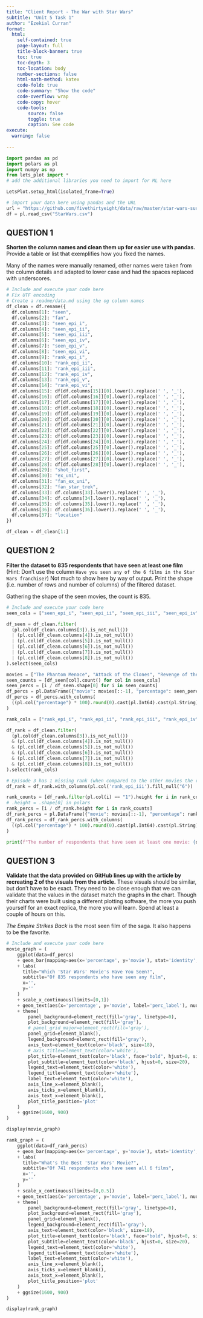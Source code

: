 ```yaml
---
title: "Client Report - The War with Star Wars"
subtitle: "Unit 5 Task 1"
author: "Ezekial Curran"
format:
  html:
    self-contained: true
    page-layout: full
    title-block-banner: true
    toc: true
    toc-depth: 3
    toc-location: body
    number-sections: false
    html-math-method: katex
    code-fold: true
    code-summary: "Show the code"
    code-overflow: wrap
    code-copy: hover
    code-tools:
        source: false
        toggle: true
        caption: See code
execute: 
  warning: false
    
---
```


```python
import pandas as pd
import polars as pl
import numpy as np
from lets_plot import *
# add the additional libraries you need to import for ML here

LetsPlot.setup_html(isolated_frame=True)
```


```python
# import your data here using pandas and the URL
url = "https://github.com/fivethirtyeight/data/raw/master/star-wars-survey/StarWars.csv"
df = pl.read_csv("StarWars.csv")
```

## QUESTION 1

__Shorten the column names and clean them up for easier use with pandas.__ Provide a table or list that exemplifies how you fixed the names.  

Many of the names were manually renamed, other names were taken from the column details and adapted to lower case and had the spaces replaced with underscores.

```python
# Include and execute your code here
# Fix UTF encoding
# Create a readme/data.md using the og column names
df_clean = df.rename({
  df.columns[1]: "seen",
  df.columns[2]: "fan",
  df.columns[3]: "seen_epi_i",
  df.columns[4]: "seen_epi_ii",
  df.columns[5]: "seen_epi_iii",
  df.columns[6]: "seen_epi_iv",
  df.columns[7]: "seen_epi_v",
  df.columns[8]: "seen_epi_vi",
  df.columns[9]: "rank_epi_i",
  df.columns[10]: "rank_epi_ii",
  df.columns[11]: "rank_epi_iii",
  df.columns[12]: "rank_epi_iv",
  df.columns[13]: "rank_epi_v",
  df.columns[14]: "rank_epi_vi",
  df.columns[15]: df[df.columns[15]][0].lower().replace(' ', '_'),
  df.columns[16]: df[df.columns[16]][0].lower().replace(' ', '_'),
  df.columns[17]: df[df.columns[17]][0].lower().replace(' ', '_'),
  df.columns[18]: df[df.columns[18]][0].lower().replace(' ', '_'),
  df.columns[19]: df[df.columns[19]][0].lower().replace(' ', '_'),
  df.columns[20]: df[df.columns[20]][0].lower().replace(' ', '_'),
  df.columns[21]: df[df.columns[21]][0].lower().replace(' ', '_'),
  df.columns[22]: df[df.columns[22]][0].lower().replace(' ', '_'),
  df.columns[23]: df[df.columns[23]][0].lower().replace(' ', '_'),
  df.columns[24]: df[df.columns[24]][0].lower().replace(' ', '_'),
  df.columns[25]: df[df.columns[25]][0].lower().replace(' ', '_'),
  df.columns[26]: df[df.columns[26]][0].lower().replace(' ', '_'),
  df.columns[27]: df[df.columns[27]][0].lower().replace(' ', '_'),
  df.columns[28]: df[df.columns[28]][0].lower().replace(' ', '_'),
  df.columns[29]: "shot_first",
  df.columns[30]: "ex_uni",
  df.columns[31]: "fan_ex_uni",
  df.columns[32]: "fan_star_trek",
  df.columns[33]: df.columns[33].lower().replace(' ', '_'),
  df.columns[34]: df.columns[34].lower().replace(' ', '_'),
  df.columns[35]: df.columns[35].lower().replace(' ', '_'),
  df.columns[36]: df.columns[36].lower().replace(' ', '_'),
  df.columns[37]: "location"
})

df_clean = df_clean[1:]
```


## QUESTION 2

__Filter the dataset to 835 respondents that have seen at least one film__ (Hint: Don't use the column `Have you seen any of the 6 films in the Star Wars franchise?`) Not much to show here by way of output. Print the shape (i.e. number of rows and number of columns) of the filtered dataset.

Gathering the shape of the seen movies, the count is 835.

```python
# Include and execute your code here
seen_cols = ["seen_epi_i", "seen_epi_ii", "seen_epi_iii", "seen_epi_iv", "seen_epi_v", "seen_epi_vi",]

df_seen = df_clean.filter(
  (pl.col(df_clean.columns[3]).is_not_null())
  | (pl.col(df_clean.columns[4]).is_not_null())
  | (pl.col(df_clean.columns[5]).is_not_null())
  | (pl.col(df_clean.columns[6]).is_not_null())
  | (pl.col(df_clean.columns[7]).is_not_null())
  | (pl.col(df_clean.columns[8]).is_not_null())
).select(seen_cols)

movies = ["The Phantom Menace", "Attack of the Clones", "Revenge of the Sith", "A New Hope", "The Empire Strikes Back", "Return of the Jedi"]
seen_counts = [df_seen[col].count() for col in seen_cols]
seen_percs = [i / df_seen.shape[0] for i in seen_counts]
df_percs = pl.DataFrame({"movie": movies[::-1], "percentage": seen_percs[::-1]})
df_percs = df_percs.with_columns(
  ((pl.col("percentage") * 100).round(0).cast(pl.Int64).cast(pl.String) + '%').alias('perc_label')
)

rank_cols = ["rank_epi_i", "rank_epi_ii", "rank_epi_iii", "rank_epi_iv", "rank_epi_v", "rank_epi_vi",]

df_rank = df_clean.filter(
  (pl.col(df_clean.columns[3]).is_not_null())
  & (pl.col(df_clean.columns[4]).is_not_null())
  & (pl.col(df_clean.columns[5]).is_not_null())
  & (pl.col(df_clean.columns[6]).is_not_null())
  & (pl.col(df_clean.columns[7]).is_not_null())
  & (pl.col(df_clean.columns[8]).is_not_null())
).select(rank_cols)

# Episode 3 has 1 missing rank (when compared to the other movies the rank option left is 6)
df_rank = df_rank.with_columns(pl.col('rank_epi_iii').fill_null("6"))

rank_counts = [df_rank.filter(pl.col(i) == "1").height for i in rank_cols]
# .height = .shape[0] in polars
rank_percs = [i / df_rank.height for i in rank_counts]
df_rank_percs = pl.DataFrame({"movie": movies[::-1], "percentage": rank_percs[::-1]})
df_rank_percs = df_rank_percs.with_columns(
  ((pl.col("percentage") * 100).round(0).cast(pl.Int64).cast(pl.String) + '%').alias('perc_label')
)

print(f"The number of respondents that have seen at least one movie: {df_seen.height}")
```

## QUESTION 3

__Validate that the data provided on GitHub lines up with the article by recreating 2 of the visuals from the article.__  These visuals should be similar, but don't have to be exact. They need to be close enough that we can validate that the values in the dataset match the graphs in the chart. Though their charts were built using a different plotting software, the more you push yourself for an exact replica, the more you will learn. Spend at least a couple of hours on this.

_The Empire Strikes Back_ is the most seen film of the saga. It also happens to be the favorite.

```python
# Include and execute your code here
movie_graph = (
    ggplot(data=df_percs)
    + geom_bar(mapping=aes(x='percentage', y='movie'), stat='identity', orientation='y', color="lightblue", fill="lightblue")
    + labs(
      title="Which 'Star Wars' Movie's Have You Seen?",
      subtitle="Of 835 respondents who have seen any film",
      x='',
      y=''
    )
    + scale_x_continuous(limits=[0,1])
    + geom_text(aes(x='percentage', y='movie', label='perc_label'), nudge_x=0.075, size=12, color='black')
    + theme(
        panel_background=element_rect(fill='gray', linetype=0),
        plot_background=element_rect(fill='gray'),
        # panel_grid_major=element_rect(fill='gray'),
        panel_grid=element_blank(),
        legend_background=element_rect(fill='gray'),
        axis_text=element_text(color='black', size=18),
        # axis_title=element_text(color='white'),
        plot_title=element_text(color='black', face="bold", hjust=0, size=25),
        plot_subtitle=element_text(color='black', hjust=0, size=20),
        legend_text=element_text(color='white'),
        legend_title=element_text(color='white'),
        label_text=element_text(color='white'),
        axis_line_x=element_blank(),
        axis_ticks_x=element_blank(),
        axis_text_x=element_blank(),
        plot_title_position='plot'
    )
    + ggsize(1600, 900)
)

display(movie_graph)
```

```python
rank_graph = (
    ggplot(data=df_rank_percs)
    + geom_bar(mapping=aes(x='percentage', y='movie'), stat='identity', orientation='y', color="lightblue", fill="lightblue")
    + labs(
      title="What's the Best 'Star Wars' Movie?",
      subtitle="Of 741 respondents who have seen all 6 films",
      x='',
      y=''
    )
    + scale_x_continuous(limits=[0,0.5])
    + geom_text(aes(x='percentage', y='movie', label='perc_label'), nudge_x=0.075, size=12, color='black')
    + theme(
        panel_background=element_rect(fill='gray', linetype=0),
        plot_background=element_rect(fill='gray'),
        panel_grid=element_blank(),
        legend_background=element_rect(fill='gray'),
        axis_text=element_text(color='black', size=18),
        plot_title=element_text(color='black', face="bold", hjust=0, size=25),
        plot_subtitle=element_text(color='black', hjust=0, size=20),
        legend_text=element_text(color='white'),
        legend_title=element_text(color='white'),
        label_text=element_text(color='white'),
        axis_line_x=element_blank(),
        axis_ticks_x=element_blank(),
        axis_text_x=element_blank(),
        plot_title_position='plot'
    )
    + ggsize(1600, 900)
)

display(rank_graph)
```